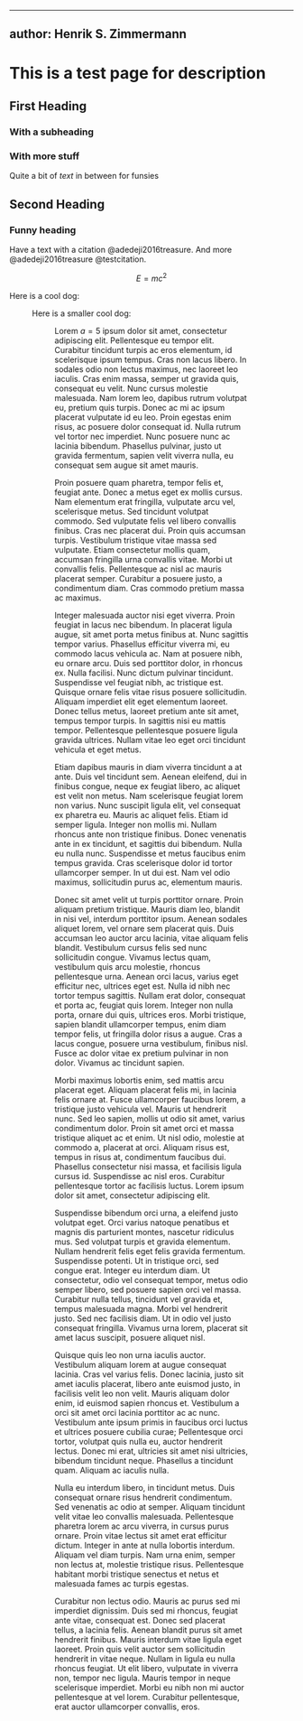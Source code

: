 
---
author: Henrik S. Zimmermann
---

# This is a test page for description
## First Heading
### With a subheading
### With more stuff
Quite a bit of _text_ in between for funsies

## Second Heading
### Funny heading

Have a text with a citation @adedeji2016treasure. And more @adedeji2016treasure @testcitation.

$$
E=mc^2
$$

Here is a cool dog:

<Figure src={dogImage} alt="A happy dog" caption="Figure 1: A happy dog" width={400} height={300} />


Here is a smaller cool dog:

<Figure src={dogImage} alt="A happy dog" caption="Figure 2: A happy small dog" width={40} height={30} />


Lorem $a=5$ ipsum dolor sit amet, consectetur adipiscing elit. Pellentesque eu tempor elit. Curabitur tincidunt turpis ac eros elementum, id scelerisque ipsum tempus. Cras non lacus libero. In sodales odio non lectus maximus, nec laoreet leo iaculis. Cras enim massa, semper ut gravida quis, consequat eu velit. Nunc cursus molestie malesuada. Nam lorem leo, dapibus rutrum volutpat eu, pretium quis turpis. Donec ac mi ac ipsum placerat vulputate id eu leo. Proin egestas enim risus, ac posuere dolor consequat id. Nulla rutrum vel tortor nec imperdiet. Nunc posuere nunc ac lacinia bibendum. Phasellus pulvinar, justo ut gravida fermentum, sapien velit viverra nulla, eu consequat sem augue sit amet mauris.

Proin posuere quam pharetra, tempor felis et, feugiat ante. Donec a metus eget ex mollis cursus. Nam elementum erat fringilla, vulputate arcu vel, scelerisque metus. Sed tincidunt volutpat commodo. Sed vulputate felis vel libero convallis finibus. Cras nec placerat dui. Proin quis accumsan turpis. Vestibulum tristique vitae massa sed vulputate. Etiam consectetur mollis quam, accumsan fringilla urna convallis vitae. Morbi ut convallis felis. Pellentesque ac nisl ac mauris placerat semper. Curabitur a posuere justo, a condimentum diam. Cras commodo pretium massa ac maximus.

Integer malesuada auctor nisi eget viverra. Proin feugiat in lacus nec bibendum. In placerat ligula augue, sit amet porta metus finibus at. Nunc sagittis tempor varius. Phasellus efficitur viverra mi, eu commodo lacus vehicula ac. Nam at posuere nibh, eu ornare arcu. Duis sed porttitor dolor, in rhoncus ex. Nulla facilisi. Nunc dictum pulvinar tincidunt. Suspendisse vel feugiat nibh, ac tristique est. Quisque ornare felis vitae risus posuere sollicitudin. Aliquam imperdiet elit eget elementum laoreet. Donec tellus metus, laoreet pretium ante sit amet, tempus tempor turpis. In sagittis nisi eu mattis tempor. Pellentesque pellentesque posuere ligula gravida ultrices. Nullam vitae leo eget orci tincidunt vehicula et eget metus.

Etiam dapibus mauris in diam viverra tincidunt a at ante. Duis vel tincidunt sem. Aenean eleifend, dui in finibus congue, neque ex feugiat libero, ac aliquet est velit non metus. Nam scelerisque feugiat lorem non varius. Nunc suscipit ligula elit, vel consequat ex pharetra eu. Mauris ac aliquet felis. Etiam id semper ligula. Integer non mollis mi. Nullam rhoncus ante non tristique finibus. Donec venenatis ante in ex tincidunt, et sagittis dui bibendum. Nulla eu nulla nunc. Suspendisse et metus faucibus enim tempus gravida. Cras scelerisque dolor id tortor ullamcorper semper. In ut dui est. Nam vel odio maximus, sollicitudin purus ac, elementum mauris.

Donec sit amet velit ut turpis porttitor ornare. Proin aliquam pretium tristique. Mauris diam leo, blandit in nisi vel, interdum porttitor ipsum. Aenean sodales aliquet lorem, vel ornare sem placerat quis. Duis accumsan leo auctor arcu lacinia, vitae aliquam felis blandit. Vestibulum cursus felis sed nunc sollicitudin congue. Vivamus lectus quam, vestibulum quis arcu molestie, rhoncus pellentesque urna. Aenean orci lacus, varius eget efficitur nec, ultrices eget est. Nulla id nibh nec tortor tempus sagittis. Nullam erat dolor, consequat et porta ac, feugiat quis lorem. Integer non nulla porta, ornare dui quis, ultrices eros. Morbi tristique, sapien blandit ullamcorper tempus, enim diam tempor felis, ut fringilla dolor risus a augue. Cras a lacus congue, posuere urna vestibulum, finibus nisl. Fusce ac dolor vitae ex pretium pulvinar in non dolor. Vivamus ac tincidunt sapien.

Morbi maximus lobortis enim, sed mattis arcu placerat eget. Aliquam placerat felis mi, in lacinia felis ornare at. Fusce ullamcorper faucibus lorem, a tristique justo vehicula vel. Mauris ut hendrerit nunc. Sed leo sapien, mollis ut odio sit amet, varius condimentum dolor. Proin sit amet orci et massa tristique aliquet ac et enim. Ut nisl odio, molestie at commodo a, placerat at orci. Aliquam risus est, tempus in risus at, condimentum faucibus dui. Phasellus consectetur nisi massa, et facilisis ligula cursus id. Suspendisse ac nisl eros. Curabitur pellentesque tortor ac facilisis luctus. Lorem ipsum dolor sit amet, consectetur adipiscing elit.

Suspendisse bibendum orci urna, a eleifend justo volutpat eget. Orci varius natoque penatibus et magnis dis parturient montes, nascetur ridiculus mus. Sed volutpat turpis et gravida elementum. Nullam hendrerit felis eget felis gravida fermentum. Suspendisse potenti. Ut in tristique orci, sed congue erat. Integer eu interdum diam. Ut consectetur, odio vel consequat tempor, metus odio semper libero, sed posuere sapien orci vel massa. Curabitur nulla tellus, tincidunt vel gravida et, tempus malesuada magna. Morbi vel hendrerit justo. Sed nec facilisis diam. Ut in odio vel justo consequat fringilla. Vivamus urna lorem, placerat sit amet lacus suscipit, posuere aliquet nisl.

Quisque quis leo non urna iaculis auctor. Vestibulum aliquam lorem at augue consequat lacinia. Cras vel varius felis. Donec lacinia, justo sit amet iaculis placerat, libero ante euismod justo, in facilisis velit leo non velit. Mauris aliquam dolor enim, id euismod sapien rhoncus et. Vestibulum a orci sit amet orci lacinia porttitor ac ac nunc. Vestibulum ante ipsum primis in faucibus orci luctus et ultrices posuere cubilia curae; Pellentesque orci tortor, volutpat quis nulla eu, auctor hendrerit lectus. Donec mi erat, ultricies sit amet nisi ultricies, bibendum tincidunt neque. Phasellus a tincidunt quam. Aliquam ac iaculis nulla.

Nulla eu interdum libero, in tincidunt metus. Duis consequat ornare risus hendrerit condimentum. Sed venenatis ac odio at semper. Aliquam tincidunt velit vitae leo convallis malesuada. Pellentesque pharetra lorem ac arcu viverra, in cursus purus ornare. Proin vitae lectus sit amet erat efficitur dictum. Integer in ante at nulla lobortis interdum. Aliquam vel diam turpis. Nam urna enim, semper non lectus at, molestie tristique risus. Pellentesque habitant morbi tristique senectus et netus et malesuada fames ac turpis egestas.

Curabitur non lectus odio. Mauris ac purus sed mi imperdiet dignissim. Duis sed mi rhoncus, feugiat ante vitae, consequat est. Donec sed placerat tellus, a lacinia felis. Aenean blandit purus sit amet hendrerit finibus. Mauris interdum vitae ligula eget laoreet. Proin quis velit auctor sem sollicitudin hendrerit in vitae neque. Nullam in ligula eu nulla rhoncus feugiat. Ut elit libero, vulputate in viverra non, tempor nec ligula. Mauris tempor in neque scelerisque imperdiet. Morbi eu nibh non mi auctor pellentesque at vel lorem. Curabitur pellentesque, erat auctor ullamcorper convallis, eros. 
